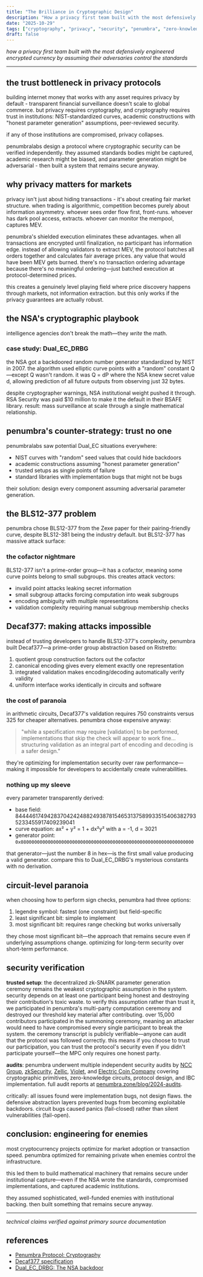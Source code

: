 ```yaml
---
title: "The Brilliance in Cryptographic Design"
description: "How a privacy first team built with the most defensively engineered encrypted currency by assuming their adversaries control the standards"
date: "2025-10-29"
tags: ["cryptography", "privacy", "security", "penumbra", "zero-knowledge", "nsa", "surveillance"]
draft: false
---
```


*how a privacy first team built with the most defensively engineered encrypted currency by assuming
their adversaries control the standards*

---

## the trust bottleneck in privacy protocols

building internet money that works with any asset requires privacy by default - transparent
financial surveillance doesn't scale to global commerce. but privacy requires cryptography, and
cryptography requires trust in institutions: NIST-standardized curves, academic constructions with
"honest parameter generation" assumptions, peer-reviewed security.

if any of those institutions are compromised, privacy collapses.

penumbralabs design a protocol where cryptographic security can be verified independently. they
assumed standards bodies might be captured, academic research might be biased, and parameter
generation might be adversarial - then built a system that remains secure anyway.

## why privacy matters for markets

privacy isn't just about hiding transactions - it's about creating fair market structure. when
trading is algorithmic, competition becomes purely about information asymmetry. whoever sees order
flow first, front-runs. whoever has dark pool access, extracts. whoever can monitor the mempool,
captures MEV.

penumbra's shielded execution eliminates these advantages. when all transactions are encrypted until
finalization, no participant has information edge. instead of allowing validators to extract MEV,
the protocol batches all orders together and calculates fair average prices. any value that would
have been MEV gets burned. there's no transaction ordering advantage because there's no meaningful
ordering—just batched execution at protocol-determined prices.

this creates a genuinely level playing field where price discovery happens through markets, not
information extraction. but this only works if the privacy guarantees are actually robust.

## the NSA's cryptographic playbook

intelligence agencies don't break the math—they *write* the math.

### case study: Dual_EC_DRBG

the NSA got a backdoored random number generator standardized by NIST in 2007. the algorithm used
elliptic curve points with a "random" constant Q—except Q wasn't random. it was Q = dP where the
NSA knew secret value d, allowing prediction of all future outputs from observing just 32 bytes.

despite cryptographer warnings, NSA institutional weight pushed it through. RSA Security was paid
$10 million to make it the default in their BSAFE library. result: mass surveillance at scale
through a single mathematical relationship.

## penumbra's counter-strategy: trust no one

penumbralabs saw potential Dual_EC situations everywhere:

- NIST curves with "random" seed values that could hide backdoors
- academic constructions assuming "honest parameter generation"
- trusted setups as single points of failure
- standard libraries with implementation bugs that might not be bugs

their solution: design every component assuming adversarial parameter generation.

## the BLS12-377 problem

penumbra chose BLS12-377 from the Zexe paper for their pairing-friendly curve, despite BLS12-381
being the industry default. but BLS12-377 has massive attack surface:

### the cofactor nightmare

BLS12-377 isn't a prime-order group—it has a cofactor, meaning some curve points belong to small
subgroups. this creates attack vectors:

- invalid point attacks leaking secret information
- small subgroup attacks forcing computation into weak subgroups
- encoding ambiguity with multiple representations
- validation complexity requiring manual subgroup membership checks

## Decaf377: making attacks impossible

instead of trusting developers to handle BLS12-377's complexity, penumbra built Decaf377—a
prime-order group abstraction based on Ristretto:

1. quotient group construction factors out the cofactor
2. canonical encoding gives every element exactly one representation
3. integrated validation makes encoding/decoding automatically verify validity
4. uniform interface works identically in circuits and software

### the cost of paranoia

in arithmetic circuits, Decaf377's validation requires 750 constraints versus 325 for cheaper
alternatives. penumbra chose expensive anyway:

> "while a specification may require [validation] to be performed, implementations that skip the
> check will appear to work fine... structuring validation as an integral part of encoding and
> decoding is a safer design."

they're optimizing for implementation security over raw performance—making it impossible for
developers to accidentally create vulnerabilities.

### nothing up my sleeve

every parameter transparently derived:

- base field: 8444461749428370424248824938781546531375899335154063827935233455917409239041
- curve equation: ax² + y² = 1 + dx²y² with a = -1, d = 3021
- generator point: `0x0800000000000000000000000000000000000000000000000000000000000000`

that generator—just the number 8 in hex—is the first small value producing a valid generator.
compare this to Dual_EC_DRBG's mysterious constants with no derivation.

## circuit-level paranoia

when choosing how to perform sign checks, penumbra had three options:

1. legendre symbol: fastest (one constraint) but field-specific
2. least significant bit: simple to implement
3. most significant bit: requires range checking but works universally

they chose most significant bit—the approach that remains secure even if underlying assumptions
change. optimizing for long-term security over short-term performance.

## security verification

**trusted setup**: the decentralized zk-SNARK parameter generation ceremony remains the weakest
cryptographic assumption in the system. security depends on at least one participant being honest
and destroying their contribution's toxic waste. to verify this assumption rather than trust it,
we participated in penumbra's multi-party computation ceremony and destroyed our threshold key
material after contributing. over 15,000 contributors participated in the summoning ceremony,
meaning an attacker would need to have compromised every single participant to break the system.
the ceremony transcript is publicly verifiable—anyone can audit that the protocol was followed
correctly. this means if you choose to trust our participation, you can trust the protocol's
security even if you didn't participate yourself—the MPC only requires one honest party.

**audits**: penumbra underwent multiple independent security audits by [NCC
Group](https://www.nccgroup.com/research-blog/public-report-penumbra-labs-r1cs-implementation-review/),
[zkSecurity](https://www.zksecurity.xyz/), [Zellic](https://www.zellic.io/),
[Violet](https://x.com/alpeh_v), and [Electric Coin Company](https://electriccoin.co/) covering
cryptographic primitives, zero-knowledge circuits, protocol design, and IBC implementation. full
audit reports at [penumbra.zone/blog/2024-audits](https://www.penumbra.zone/blog/2024-audits).

critically: all issues found were implementation bugs, not design flaws. the defensive abstraction
layers prevented bugs from becoming exploitable backdoors. circuit bugs caused panics (fail-closed)
rather than silent vulnerabilities (fail-open).

## conclusion: engineering for enemies

most cryptocurrency projects optimize for market adoption or transaction speed. penumbra optimized
for remaining private when enemies control the infrastructure.

this led them to build mathematical machinery that remains secure under institutional capture—even
if the NSA wrote the standards, compromised implementations, and captured academic institutions.

they assumed sophisticated, well-funded enemies with institutional backing. then built something
that remains secure anyway.

---

*technical claims verified against primary source documentation*

## references

- [Penumbra Protocol: Cryptography](https://protocol.penumbra.zone/main/crypto.html)
- [Decaf377 specification](https://protocol.penumbra.zone/main/crypto/decaf377.html)
- [Dual_EC_DRBG: The NSA backdoor](https://en.wikipedia.org/wiki/Dual_EC_DRBG)
